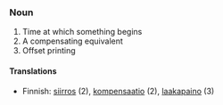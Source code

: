 ===Noun===

#Time at which something begins
#A compensating equivalent 
#Offset printing

====Translations====

*Finnish: [[siirros]] (2), [[kompensaatio]] (2), [[laakapaino]] (3)